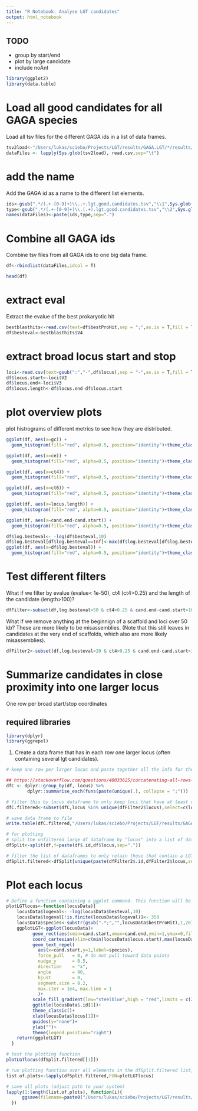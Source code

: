 ```yaml
---
title: "R Notebook: Analyse LGT candidates"
output: html_notebook
---
```



## TODO
- group by start/end
- plot by large candidate
- include noAnt

```r
library(ggplot2)
library(data.table)
```

# Load all good candidates for all GAGA species

Load all tsv files for the different GAGA ids in a list of data frames.
```r
tsv2load<-"/Users/lukas/sciebo/Projects/LGT/results/GAGA.LGT/*/results/*.*.lgt.good.candidates.tsv"
dataFiles <- lapply(Sys.glob(tsv2load), read.csv,sep="\t")
```

# add the name 
Add the GAGA id as a name to the different list elements.
```r
ids<-gsub(".*/(.+-[0-9]+)\\..+.lgt.good.candidates.tsv","\\1",Sys.glob(tsv2load))
type<-gsub(".*/(.+-[0-9]+)\\.(.+).lgt.good.candidates.tsv","\\2",Sys.glob(tsv2load))
names(dataFiles)<-paste(ids,type,sep=".")
```


# Combine all GAGA ids
Combine tsv files from all GAGA ids to one big data frame.
```r

df<-rbindlist(dataFiles,idcol = T)

```


```r
head(df)
```


# extract eval
Extract the evalue of the best prokaryotic hit
```r
bestblasthits<-read.csv(text=df$bestProHit,sep = ";",as.is = T,fill = T,blank.lines.skip = F,header=F)
df$besteval<-bestblasthits$V4
```

# extract broad locus start and stop 
```r
loci<-read.csv(text=gsub(":","-",df$locus),sep = "-",as.is = T,fill = T,blank.lines.skip = F,header=F)
df$locus.start<-loci$V2
df$locus.end<-loci$V3
df$locus.length<-df$locus.end-df$locus.start

```

# plot overview plots
plot histrograms of different metrics to see how they are distributed.
```r
ggplot(df, aes(x=gc)) +
  geom_histogram(fill="red", alpha=0.5, position="identity")+theme_classic()

ggplot(df, aes(x=ce)) +
  geom_histogram(fill="red", alpha=0.5, position="identity")+theme_classic()

ggplot(df, aes(x=ct4)) +
  geom_histogram(fill="red", alpha=0.5, position="identity")+theme_classic()

ggplot(df, aes(x=ct6)) +
  geom_histogram(fill="red", alpha=0.5, position="identity")+theme_classic()

ggplot(df, aes(x=locus.length)) +
  geom_histogram(fill="red", alpha=0.5, position="identity")+theme_classic()

ggplot(df, aes(x=cand.end-cand.start)) +
  geom_histogram(fill="red", alpha=0.5, position="identity")+theme_classic()

df$log.besteval<- -log(df$besteval,10)
df$log.besteval[df$log.besteval==Inf]<-max(df$log.besteval[df$log.besteval!=Inf])+1
ggplot(df, aes(x=df$log.besteval)) +
  geom_histogram(fill="red", alpha=0.5, position="identity")+theme_classic()
```


# Test different filters

What if we filter by evalue (evalue< 1e-50), ct4 (ct4>0.25) and the length of the candidate (length>100)?
```r
dfFilter<-subset(df,log.besteval>50 & ct4>0.25 & cand.end-cand.start>100)
```

What if we remove anything at the beginnign of a scaffold and loci over 50 kb?
These are more likely to be misassemblies. (Note that this still leaves in candidates at the very end of scaffolds, which also are more likely misassemblies).
```r
dfFilter2<-subset(df,log.besteval>20 & ct4>0.25 & cand.end-cand.start>100 & locus.start > 1000)
```


# Summarize candidates in close proximity into one larger locus
One row per broad start/stop coordinates

## required libraries
```r
library(dplyr)
library(ggrepel)
```

1. Create a data frame that has in each row one larger locus (often containing several lgt candidates).
```r
# keep one row per larger locus and paste together all the info for the different LGT candidates contained in this locus

## https://stackoverflow.com/questions/40033625/concatenating-all-rows-within-a-group-using-dplyr/40033725
dfC <- dplyr::group_by(df, locus) %>%
        dplyr::summarise_each(funs(paste(unique(.), collapse = ";")))

# filter this by locus dataframe to only keep loci that have at least one good candidate (i.e. that was contained in the dfFilter2 dataframe)
dfC.filtered<-subset(dfC,locus %in% unique(dfFilter2$locus),select=c(locus,.id,cand.locus,cand.start,cand.end,bestProHit,scaffold,start,end,gc,gcs,ce))

# save data frame to file
write.table(dfC.filtered,"/Users/lukas/sciebo/Projects/LGT/results/GAGA.LGT.filtered.tsv",sep="\t",quote = F,row.names = F)

# for plotting
# split the unfiltered large df dataframe by "locus" into a list of dataframes (one list element per locus)
dfSplit<-split(df,f=paste(df$.id,df$locus,sep="."))

# filter the list of dataframes to only retain those that contain a LGT from the dfFilter2 dataframe
dfSplit.filtered<-dfSplit[unique(paste(dfFilter2$.id,dfFilter2$locus,sep="."))]


```

# Plot each locus

```r
# Define a function containing a ggplot command. This function will be applied to each element of dfSplit.filtered (the list of dataframes)
plotLGTlocus<-function(locusData){
    locusData$logeval<- -log(locusData$besteval,10)
    locusData$logeval[!is.finite(locusData$logeval)]<- 350
    locusData$species<-substr(gsub(".*;","",locusData$bestProHit),1,20)
    ggplotLGT<-ggplot(locusData)+
          geom_rect(aes(xmin=cand.start,xmax=cand.end,ymin=1,ymax=0,fill=logeval),size=0)+
          coord_cartesian(xlim=c(min(locusData$locus.start),max(locusData$locus.end)),ylim=c(0,5))+
          geom_text_repel(
            aes(x=cand.start,y=1,label=species),
            force_pull   = 0, # do not pull toward data points
            nudge_y      = 0.5,
            direction    = "x",
            angle        = 90,
            hjust        = 0,
            segment.size = 0.2,
            max.iter = 1e4, max.time = 1
            )+
          scale_fill_gradient(low="steelblue",high = "red",limits = c(20,350),na.value = "grey90")+
          ggtitle(locusData$.id[1])+
          theme_classic()+
          xlab(locusData$locus[1])+
          guides(y="none")+
          ylab("")+
          theme(legend.position="right")
    return(ggplotLGT)
  }
```

```r
# test the plotting function
plotLGTlocus(dfSplit.filtered[[1]])
```


```r
# run plotting function over all elements in the dfSplit.filtered list, i.e. over all loci.
list.of.plots<-lapply(dfSplit.filtered,FUN=plotLGTlocus)

# save all plots (adjust path to your system)
lapply(1:length(list.of.plots), function(i){
      ggsave(filename=paste0("/Users/lukas/sciebo/Projects/LGT/results/LGT.filtered/",gsub(":","-",names(list.of.plots)[i]),".pdf"), plot=list.of.plots[[i]])
  })
```
